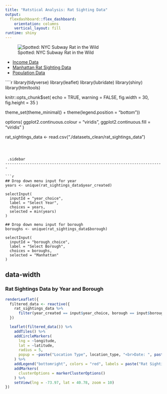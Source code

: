 ```yaml
---
title: "Ratstical Analysis: Rat Sighting Data"
output: 
  flexdashboard::flex_dashboard:
    orientation: columns
    vertical_layout: fill
runtime: shiny
---
```


![Spotted: NYC Subway Rat in the Wild](images/rat.jpeg)

<nav class="navbar">
  <ul>
    <li><a href="income.html">Income Data</a></li>
    <li><a href="ratsighting.html">Manhattan Rat Sighting Data</a></li>
    <li><a href="population.html">Population Data</a></li>
    </li>
  </ul>
</nav>

````r
library(tidyverse)
library(leaflet)
library(lubridate)
library(shiny)
library(htmltools)

knitr::opts_chunk$set(
    echo = TRUE,
    warning = FALSE,
    fig.width = 30, 
  fig.height = 35
)

theme_set(theme_minimal() + theme(legend.position = "bottom"))

options(
  ggplot2.continuous.colour = "viridis",
  ggplot2.continuous.fill = "viridis"
)

rat_sightings_data <- read.csv("./datasets_clean/rat_sightings_data")

```



 {.sidebar}
-----------------------------------------------------------------------

```r
## Drop down menu input for year
years <- unique(rat_sightings_data$year_created)

selectInput(
  inputId = "year_choice", 
  label = "Select Year",
  choices = years,
  selected = min(years)
)

## Drop down menu input for borough
boroughs <- unique(rat_sightings_data$borough)

selectInput(
  inputId = "borough_choice", 
  label = "Select Borough",
  choices = boroughs,
  selected = "Manhattan"
)

```


 {data-width=650}
-----------------------------------------------------------------------

### Rat Sightings Data by Year and Borough

```r
renderLeaflet({
  filtered_data <- reactive({
    rat_sightings_data %>%
      filter(year_created == input$year_choice, borough == input$borough_choice, !is.na(latitude), !is.na(longitude))
  })

  leaflet(filtered_data()) %>%
    addTiles() %>%
    addCircleMarkers(
      lng = ~longitude,
      lat = ~latitude,
      radius = 5,
      popup = ~paste("Location Type", location_type, "<br>Date: ", paste(month_created, year_created, sep = "-"))
    ) %>%
    addLegend("bottomright", colors = "red", labels = paste("Rat Sightings - ", input$year_choice)) %>%
    addMarkers(
      clusterOptions = markerClusterOptions()
    ) %>%
    setView(lng = -73.97, lat = 40.78, zoom = 10)
})
```


